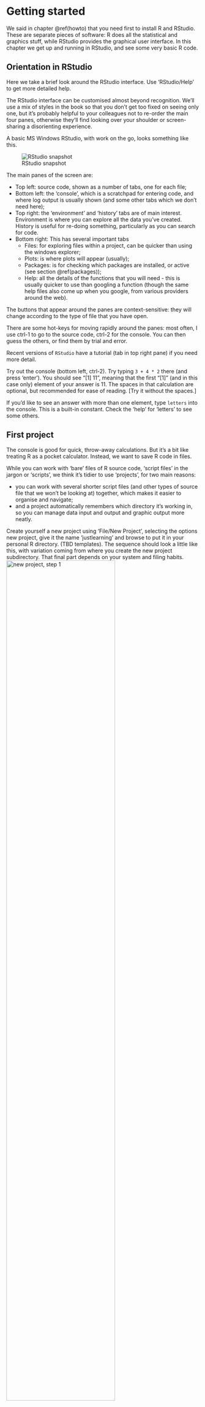 # Getting started {#start}

We said in chapter \@ref(howto) that you need first to install R and RStudio. These are separate pieces of software: R does all the statistical and graphics stuff, while RStudio provides the graphical user interface. In this chapter we get up and running in RStudio, and see some very basic R code.

## Orientation in RStudio {#rstudio}

Here we take a brief look around the RStudio interface. Use 'RStudio/Help' to get more detailed help.

The RStudio interface can be customised almost beyond recognition. We'll use a mix of styles in the book so that you don't get too fixed on seeing only one, but it's probably helpful to your colleagues not to re-order the main four panes, otherwise they'll find looking over your shoulder or screen-sharing a disorienting experience.

A basic MS Windows RStudio, with work on the go, looks something like this.

![RStudio snapshot](images/RStudio.png)

The main panes of the screen are:

* Top left: source code, shown as a number of tabs, one for each file;
* Bottom left: the 'console', which is a scratchpad for entering code, and where log output is usually shown (and some other tabs which we don't need here);
* Top right: the 'environment' and 'history' tabs are of main interest. Environment is where you can explore all the data you've created. History is useful for re-doing something, particularly as you can search for code.
* Bottom right: This has several important tabs
  + Files: for exploring files within a project, can be quicker than using the windows explorer;
  + Plots: is where plots will appear (usually);
  + Packages: is for checking which packages are installed, or active (see section \@ref(packages));
  + Help: all the details of the functions that you will need - this is usually quicker to use than googling a function (though the same help files also come up when you google, from various providers around the web).
  
The buttons that appear around the panes are context-sensitive: they will change according to the type of file that you have open.

There are some hot-keys for moving rapidly around the panes: most often, I use ctrl-1 to go to the source code, ctrl-2 for the console. You can then guess the others, or find them by trial and error.

Recent versions of `RStudio` have a tutorial (tab in top right pane) if you need more detail.

Try out the console (bottom left, ctrl-2). Try typing `3 + 4 * 2` there (and press 'enter'). You should see "[1] 11", meaning that the first "[1]" (and in this case only) element of your answer is 11. The spaces in that calculation are optional, but recommended for ease of reading. [Try it without the spaces.]

If you'd like to see an answer with more than one element, type `letters` into the console. This is a built-in constant. Check the 'help' for 'letters' to see some others.

## First project

The console is good for quick, throw-away calculations. But it's a bit like treating R as a pocket calculator. Instead, we want to save R code in files. 

While you can work with 'bare' files of R source code, 'script files' in the jargon or 'scripts', we think it's tidier to use 'projects', for two main reasons: 

* you can work with several shorter script files (and other types of source file that we won't be looking at) together, which makes it easier to organise and navigate;
* and a project automatically remembers which directory it's working in, so you can manage data input and output and graphic output more neatly.

Create yourself a new project using 'File/New Project', selecting the options new project, give it the name 'justlearning' and browse to put it in your personal R directory. (TBD templates). The sequence should look a little like this, with variation coming from where you create the new project subdirectory. That final part depends on your system and filing habits.
![new project, step 1](images/new project 1.png){width=75%}

![new project, step 2](images/new project 2.png){width=75%}

![new project, step 3](images/new project 3.png){width=75%}

The project will open without a code panel (which would have been top left), because you have no code yet. It looks like this.
![new justlearning project](images/NewJustLearning.png)

In this book we'll assume that projects always keep data in the `data` directory, and save graphs to the `graphs` directory. You can create these quickly in your new project by copying the code from here (quick-copy icon appears top right in the code block when you move the mouse over it) and pasting it into the console (and press 'enter').

```r
# good to have these in every project
dir.create("data")
dir.create("graphs")

```
If for some reason the directories already exist, don't worry, you'll just get a warning. The line beginning with '#' is a comment which is ignored.

You can also create these directories manually using 'New Folder' in the files tab (ctrl-5), but then make sure both folder names are in lower case! You could even use your operating system file explorer - these are just ordinary directories ('folders'), there's nothing R-special about them.

When you quit RStudio it will save any data and open files in your project. So you can re-open and continue from where you left off. If you've opened very large files, just beware that saving a copy as you close can take some time. (see TBD) 

## First code

Now that you've got a blank project, add a new blank R script file using `File/New File/R Script`, or the 'file plus' icon top left. It appears in the source code pane, top left. 

Immediately save it; call it 'chapter2' for example. The name isn't critical here, but avoid spaces and punctuation. By default, it will be saved to the top level in the project. This is fine for many projects, though in some cases we might choose to organise code differently.

Type this code into your new 'chapter2' script, either manually or copy paste. 

```r
3 + 4
# I know pi
pi
1:50
cos(pi/3) # angle is in radians
```

Unlike in the console, in a script file code doesn't get executed as you type. You have to run it. Usually you're either:

* stepping through code, running a bit at a time, in which case ctrl-enter (cmd-enter on the Mac) is easy to use: it runs the code where the cursor currently sits most of the time intelligently selecting other lines that need to run at the same time, and then moves to the next line of code, jumping over comments that are preceded by `#`;
* running all of the code, which you can do by pressing the 'source' button (or select all and ctrl-enter).

The output appears in the console as a running log. It should look like this:
![](images/result of 3 plus 4.png)

## First packages {#packages}

The R language is expanding continually as people publish new packages for it. A 'package' provides a collection of functions, often some data and sometimes some new data types. If you're starting in R, and just aiming to find your way around in and use code, then mostly what you need to know is how to load packages (and what that means), and a little about the more common ones. That's what we cover in this section.

### Package basics

Some packages are already bundled in the basic installation of 'R', such as `base` which provides, as the name suggests, many of the most basic functions. But there are thousands of other packages, coming from:

* [CRAN](https://cran.r-project.org), the "Comprehensive R Archive Network" is the authoritative collection of packages. There are also various 'mirror' (official copy) sites hosted elsewhere, such as at Ghent University. Packages in CRAN have been through a degree of quality control, and are preferred to the less official sources.
* [Github](https://github.com) and other public repositories. Even Eurocontrol shares some there, such as [CODA taxi times](https://github.com/david6marsh/codaTaxi) and the [PRC dashboard](https://github.com/euctrl-pru/portal).
* Home-made. Making packages is out of the scope of the book, but if you're inside Eurocontrol, you may want to load the `statfor` package (see section TBD) created by Sebastien Thonnard that builds some access to Eurocontrol datawarehouses as well as nice formatting.

There are two^[actually, there's a third, but that's too much detail for here] steps to using a package, and sometimes these get confused:

1) Installation. You type `install.packages("package_name")` and R finds the files for that package and saves them on your machine or on a network drive. So the files are available. You've done the shopping and the food is in the kitchen cupboards.
2) Attaching or Loading. You have to make a package _available_ for use for your session, usually with `library( )`. You've pulled the ingredients for your recipe out of the cupboard and they're on the kitchen table. If there's a difference between 'attaching' and 'loading' then it doesn't matter here. 

A few packages are automatically loaded at the start of the session. In the packages pane, a package is listed if it is installed and ticked if it's loaded. In the screenshot, just the `base` package is loaded of the ones listed in this screenshot.

![](images/packages.png)

Clicking on the package name takes you to the documentation. There's a manual for all functions together, as a pdf, but it's usually easier to use the help pane to get the same material, and perhaps copy examples from the end of each help entry. More importantly here there are links to **vignettes**, and often now to websites with more info. Vignettes are not little stickers, but essential how-to guides mixing text and code. Often this can provide a skeleton end-to-end structure showing how to use functions, and that you can copy and adapt to your own need. 

You can load a package by ticking the box in the packages pane, but normally it's done in code, as in this example.

```r
library(lubridate) # lots of date-related functions.

```
{#twocolons} Two packages can define a function with the same name. The CRAN repository of packages performs quality checks, but overlap between packages is not something CRAN controls. Think of CRAN as an excellent library rather than an 'Académie française' for R  that controls which words are allowed into the language^[Actually, CRAN does enforce some quality control but that's more about how packages work than what packages there might be, with which functions.]. When there is overlap in packages, both defining a function with the same name, say, then on loading the second one 'masks' the first (you should see this above). Sometimes, as an alternative to loading the full package, you might see in code a 'two colon' usage, such as `base::union`. This is very common inside packages (it's recommended), and it's a way to insist that the first package version of the function should be used. 

As well as function with the same name and different results, there are often many different functions that you could use to achieve the same result, eg `base::paste0()` and `stringr::str_c()` both concatenate strings.

```r
# both concatenate two strings, inserting no separator between them
base::paste0("On Ilkley Moo", "r.")
stringr::str_c("On Ilkley Moo", "r.")
```

In this example, notice that the strings to be concatenated are written in quotes. It's recommended to use double ", rather than single '. And while we're on such conventions, the space after the comma in the parameter list is optional, but recommended for ease of reading. In fact you'll see that when there are lots of parameters or long ones, we tend to move to a new line, also for ease of reading. Meanwhile, there should be no space between the function name and the '('.

There's an art in R to doing the most with the minimum number of packages, since it takes time to find your way around the functions in a package. That's like the satisfaction of making the recipe from things you already have in the cupboard.
 
But sometimes, you just don't want to make the flaky pastry yourself. There are times when you're looking at a complex task and should be thinking 'surely someone has already tackled this in R?'. A little googling will often find you most of the pieces already in place in a new package, or one you have but had forgotten about. 

You develop a personal 'dialect' of R, from the packages that you choose to use most often. We'll discuss one of the most common dialects, the `tidyverse`, in more detail in the next section. Since it helps if you and colleagues share a dialect, everyone adopting the tidyverse is a good start.

### Tidyverse

The [tidyverse](https://www.tidyverse.org) is our chosen dialect, in the sense that in most cases we'll use the functions and data structures, and way of organising, that go with this collection of packages. There's a lot of excellent documentation already available, so we will explain some basics here, and introduce other elements as we need them for flight data examples.

The *tidy* in 'tidyverse' refers to a [tidy data structure](https://r4ds.had.co.nz/tidy-data.html): a table with each variable in its own column and each observation on one row. While we often find flight data with years displayed across the table, and countries down the side, this is not 'tidy'.

```r
knitr::kable(data.frame(Country = c("France", "Germany"), Flights2019 = c(1.3, 5.2), Flights2020= c(1.5, 6.0)),
             booktabs = TRUE, caption = "An untidy table.")

knitr::kable(data.frame(Country = c("France", "Germany"), Year = 2019:2020, Flights = c(1.3, 5.2, 1.5, 6.0)),
             booktabs = TRUE, caption = "A tidy table.")

```

The main data structure used by the tidyverse is the dataframe, although increasingly the tidyverse prefers the 'tibble' `tbl`, which is a specific sort of dataframe. We won't worry about the differences here.

For most 'quick pieces of code', the easiest is to start your R script with a `library(tidyverse)` to load all the parts of the tidyverse. If you were writing a package, that wouldn't be very efficient, because there's quite a lot of it. Sometimes you'll see individual parts of the tidyverse loaded including:

* `ggplot2`: lots of plotting functions (see next chapters)
* `dplyr`: for manipulating and processing data
* `tidyr`: for tidying data, such as pivot-table like actions, or splitting columns.

And there are packages which are on the outskirts of the 'tidyverse' which get announced when you first load. The full list (at the time of writing) is as follows. 

```r
library(tidyverse)
tidyverse_packages()
```

These include `lubridate` and `stringr` which we've already mentioned.

We'll see a lot more `tidyverse` usage in chapters TBD, when we get to grips with data wrangling. Just to whet your appetite, here we show two quick examples. Try the code out, but don't worry if it's a little cryptic at this stage, we will explain the parts in more detail later.

Start with the untidy dataframe shown above. Use `pivot_longer` to make it tidy, all in one go selecting a number of columns (those that start with 'Flights') and extracting the 'year' from this, then pivoting to the tidy form. 

Then we show a pairing of `group_by` and `summarise` to produce some annual totals. This example doesn't save its result but prints it immediately to the log.

```r
untidy <- data.frame(Country = c("France", "Germany"), 
                     Flights2019 = c(1.3, 5.2), 
                     Flights2020= c(1.5, 6.0))
# tidy the data
tidier <- pivot_longer(untidy, 
                       # pivot the two columns starting with 'Flights'
                       cols = starts_with("Flights"),
                       # put the column names in a column called 'year'
                       names_to= "year",
                       # ignore the 'Flights' bit of the name, and treat as integer
                       names_pattern = "Flights(.*)",
                       names_transform = list(year = as.integer),
                       # put the column values in a column called 'flights'
                       values_to = "flights")
print(tidier)

# using groups - just print the result
tidier %>% group_by(year) %>% 
  summarise(total_flights = sum(flights))


```

Don't worry if this demo seems complicated, or to come out of nowhere - we'll take it more slowly in Chapter TBD. But it illustrates the principle we mentioned earlier: for many operations (like tidying a table), you're not the first to need to do this, so there's probably a neat way to do it in R.

You'll see another short bit of tidyverse at the beginning of the next chapter.

## File types {#filetypes}

You will see lots of different file types (ie file extensions), in the files pane. The main ones to remember are:

* `.R`, `.Rmd`: both contain R code, though `.Rmd` is actually 'r markdown' which is a mix of code and text;
* `.RProj`: contains an R 'project' - if you see one of these in the directory, this is the one to open - everything else works from there (see TBD);
* `.rda`, `.RDS`: are different types of data file. R works easily also with `.csv` and `.xls(x)` see TBD.

## What's gone wrong?

If you see a window like this, then you have started R rather than RStudio. That is a GUI and you can use it to execute R code, but you'll find RStudio easier for all but the quickest snippets of code. ![basic RGui](images/RGui.png){width=60%}

If it keeps on happening you will find it helpful to associate R files (`.R, .RMD` and others) with RStudio rather than R.

If you get errors saying a certain package is only compatible with version xx and higher (of R), and you think you've recently updated, are you sure you updated R rather than RStudio? The RStudio version is found from the top menu 'RStudio/About R Studio', the R version is seen when you first start up (see the image just above), or is printed if you type `version` in the console.

If you're searching in 'help' and a function isn't appearing, for example in the drop-down as you type, it is probably because it comes from a package that isn't loaded. You can finish typing, and the system will search and may find it, but also some other less good matches. Or if you know the package name, you can type `?ggplot2::geom_line` for example, in the console to go straight there.

## Test yourself

### Questions

1. Where will you (usually) find the help on functions?
2. Which of these provides a graphical user interface (GUI): R, RStudio?
3. Which ctrl-key combination takes you to the environment pane?
4. What does an `.rda` file contain?
5. What's the difference between typing into a script file and into the console?
6. What is a 'vignette'?
7. (teaser) What does `3 + 1:3` give?

### Answers

1. Bottom right.
2. Both, though you'll nearly always want to use RStudio.
3. CTRL-8
4. R data
5. With the console, code is executed as each line is completed.
6. An extended entry in the documentation showing how to put the functions of the packages together.
7. `4 5 6`


